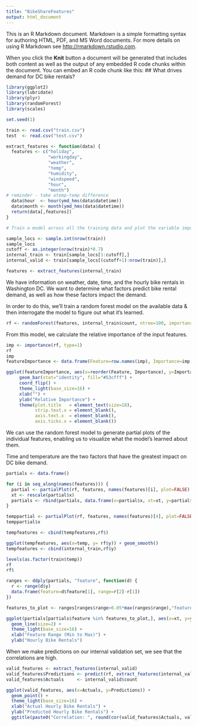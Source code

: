 ```yaml
---
title: "BikeShareFeatures"
output: html_document
---
```


This is an R Markdown document. Markdown is a simple formatting syntax for authoring HTML, PDF, and MS Word documents. For more details on using R Markdown see <http://rmarkdown.rstudio.com>.

When you click the **Knit** button a document will be generated that includes both content as well as the output of any embedded R code chunks within the document. You can embed an R code chunk like this:
## What drives demand for DC bike rentals?


```r

library(ggplot2)
library(lubridate)
library(plyr)
library(randomForest)
library(scales)
```
```r

set.seed(1)

train <- read.csv("train.csv")
test  <- read.csv("test.csv")

extract_features <- function(data) {
  features <- c("holiday",
                "workingday",
                "weather",
                "temp",
                "humidity",
                "windspeed",
                "hour",
                "month")
# reminder - take atemp-temp difference
  data$hour  <- hour(ymd_hms(data$datetime))
  data$month <- month(ymd_hms(data$datetime))
  return(data[,features])
}

# Train a model across all the training data and plot the variable importance

sample_locs <- sample.int(nrow(train))
sample_locs
cutoff <- as.integer(nrow(train)*0.7)
internal_train <- train[sample_locs[1:cutoff],]
internal_valid <- train[sample_locs[(cutoff+1):nrow(train)],]

features <- extract_features(internal_train)
```
We have information on weather, date, time, and the hourly bike rentals in Washington DC. We want to determine what factors predict bike rental demand, as well as how these factors impact the demand.

In order to do this, we'll train a random forest model on the available data & then interrogate the model to figure out what it's learned.
```r
rf <- randomForest(features, internal_train$count, ntree=100, importance=TRUE)
```
From this model, we calculate the relative importance of the input features.
```r

imp <- importance(rf, type=1)
rf
imp
featureImportance <- data.frame(Feature=row.names(imp), Importance=imp[,1])

ggplot(featureImportance, aes(x=reorder(Feature, Importance), y=Importance)) +
     geom_bar(stat="identity", fill="#53cfff") +
     coord_flip() + 
     theme_light(base_size=16) +
     xlab("") + 
     ylab("Relative Importance") +
     theme(plot.title   = element_text(size=18),
           strip.text.x = element_blank(),
           axis.text.x  = element_blank(),
           axis.ticks.x = element_blank())

```

We can use the random forest model to generate partial plots of the individual features, enabling us to visualize what the model's learned about them.

Time and temperature are the two factors that have the greatest impact on DC bike demand.
```r

partials <- data.frame()

for (i in seq_along(names(features))) {
  partial <- partialPlot(rf, features, names(features)[i], plot=FALSE)
  xt <- rescale(partial$x)
  partials <- rbind(partials, data.frame(x=partial$x, xt=xt, y=partial$y, feature=names(features)[i]))
}

temppartial <- partialPlot(rf, features, names(features)[4], plot=FALSE)
temppartial$x

tempfeatures <- cbind(tempfeatures,rf$)

ggplot(tempfeatures, aes(x=temp, y= rf$y)) + geom_smooth()
tempfeatures <- cbind(internal_train,rf$y)

levels(as.factor(train$temp))
rf
rf$

ranges <- ddply(partials, "feature", function(d) {
  r <- range(d$y)
  data.frame(feature=d$feature[1], range=r[2]-r[1])
})

features_to_plot <- ranges[ranges$range>0.05*max(ranges$range),"feature"]

ggplot(partials[partials$feature %in% features_to_plot,], aes(x=xt, y=y, color=feature)) +
  geom_line(size=2) +
  theme_light(base_size=16) +
  xlab("Feature Range (Min to Max)") +
  ylab("Hourly Bike Rentals") 

```
When we make predictions on our internal validation set, we see that the correlations are high.
```r
valid_features <- extract_features(internal_valid)
valid_features$Predictions <- predict(rf, extract_features(internal_valid))
valid_features$Actuals     <- internal_valid$count

ggplot(valid_features, aes(x=Actuals, y=Predictions)) +
  geom_point() + 
  theme_light(base_size=16) +
  xlab("Actual Hourly Bike Rentals") +
  ylab("Predicted Hourly Bike Rentals") +
  ggtitle(paste0("Correlation: ", round(cor(valid_features$Actuals, valid_features$Predictions), 3)))
```